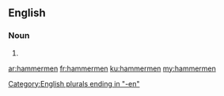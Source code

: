 ==English==

===Noun===
{{head|en}}

# {{plural of|hammerman}}

[[Category:English plurals ending in "-en"]]

[[ar:hammermen]]
[[fr:hammermen]]
[[ku:hammermen]]
[[my:hammermen]]
